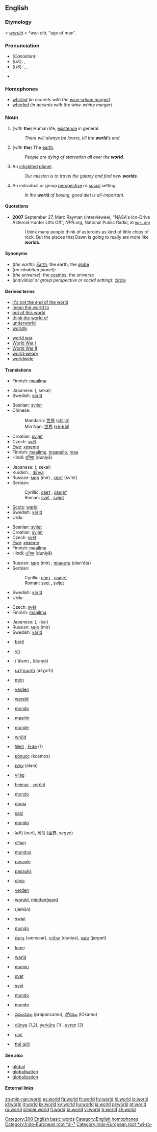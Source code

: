 ==English==

{{rank|find|got|let|193|world|thing|set|told}}

===Etymology===
{{ME.}} < {{OE.}} ''[[woruld]]'' < {{Ger.}} ''*wer-ald'', "age of man".

===Pronunciation===
*(''Canadian''): {{IPA|/wɝəɫd̥/}}
*(''UK''): {{IPA|/wɜːld/}}, {{SAMPA|/w3:ld/}}
*(''US''): {{AHD|wûrld}}, {{IPA|/wɝld/}}, {{SAMPA|/w3`ld/}}
*{{audio|en-ca-world.ogg|Audio (CA)}}
*:{{rhymes|ɜː(r)ld}}

===Homophones===
*[[whirled]] (''in accents with the [[wine-whine merger]]'')
*[[whorled]] (''in accents with the wine-whine merger'')

===Noun===
{{wikipedia}}
{{en-noun|s|-}}

# (''with'' '''the''') Human life, [[existence]] in general.
#:''There will always be lovers, till the '''world'''’s end.''
# {{uncountable}} (''with'' '''the''') The [[earth]].
#:''People are dying of starvation all over the '''world'''.''
# {{countable}} An [[inhabited]] [[planet]].
#:''Our mission is to travel the galaxy and find new '''worlds'''.''
# An individual or group [[perspective]] or [[social]] setting.
#:''In the '''world''' of boxing, good diet is all-important.''

====Quotations====
* '''2007''' September 27, Marc Rayman (interviewee), “NASA's Ion-Drive Asteroid Hunter Lifts Off”, ''NPR.org'', National Public Radio, at <tt>[http://www.npr.org/templates/story/story.php?storyId=14776628 npr.org]</tt>
*: I think many people think of asteroids as kind of little chips of rock. But the places that Dawn is going to really are more like '''worlds'''.

====Synonyms====
*(''the earth''): [[Earth]], the earth, the [[globe]]
*(''an inhabited planet''):
*(''the universe''): the [[cosmos]], the universe
*(''individual or group perspective or social setting''): [[circle]]

====Derived terms====
{{rel-top|terms derived from "world"}}
*[[it's not the end of the world]]
*[[mean the world to]]
*[[out of this world]]
*[[think the world of]]
*[[underworld]]
*[[worldly]]
{{rel-mid}}
*[[world war]]
*[[World War I]]
*[[World War II]]
*[[world-weary]]
*[[worldwide]]
{{rel-bottom}}

====Translations====
{{trans-top|human existence}}
*Finnish: [[maailma]]
{{trans-mid}}
*Japanese: {{JAchar|[[世界]]}} ({{JAchar|[[せかい]]}}, sekai)
*Swedish: [[värld]] {{c}}
{{trans-bottom}}

{{trans-top|the earth}}
*Bosnian: [[svijet]] {{m}}
*Chinese:
*:Mandarin: [[世界]] ([[shìjiè]])
*:Min Nan: [[世界]] ([[sè-kài]])
*Croatian: [[svijet]] {{m}}
*Czech: [[svět]] {{m}}
*[[Ewe]]: [[xexeme]]
*Finnish: [[maailma]], [[maapallo]], [[maa]]
*Hindi: [[दुनिया]] (duniyā) {{f}}
{{trans-mid}}
*Japanese: {{JAchar|[[世界]]}} ({{JAchar|[[せかい]]}}, sekai)
*Kurdish: {{KUchar|[[دنیا]]}}, [[dinya]]
*Russian: [[мир]] (mir) {{m}}, [[свет]] (sv'et) {{m}}
*Serbian:
*:Cyrillic: [[свет]] {{m}}, [[свијет]] {{m}}
*:Roman: [[svet#Serbian|svet]] {{m}}, [[svijet#Serbian|svijet]] {{m}}
*[[Scots]]: [[warld]]
*Swedish: [[värld]] {{c}}
*Urdu: {{URchar|[[دنیا]]}} {{f}}
{{trans-bottom}}

{{trans-top|inhabited planet}}
*Bosnian: [[svijet]] {{m}}
*Croatian: [[svijet]] {{m}}
*Czech: [[svět]] {{m}}
*[[Ewe]]: [[xexeme]]
*Finnish: [[maailma]]
*Hindi: [[दुनिया]] (duniyā) {{f}}
{{trans-mid}}
*Russian: [[мир]] (mir) {{m}}, [[планета]] (plan'éta) {{f}}
*Serbian:
*:Cyrillic: [[свет]] {{m}}, [[свијет]] {{m}}
*:Roman: [[svet#Serbian|svet]] {{m}}, [[svijet#Serbian|svijet]] {{m}}
*Swedish: [[värld]] {{c}}
*Urdu: {{URchar|[[دنیا]]}} {{f}}
{{trans-bottom}}

{{trans-top|individual or group perspective or social setting}}
*Czech: [[svět]] {{m}}
*Finnish: [[maailma]]
{{trans-mid}}
*Japanese: {{JAchar|-[[界]]}} ({{JAchar|-[[かい]]}}, -kai)
*Russian: [[мир]] (mir) {{m}}
*Swedish: [[värld]] {{c}}
{{trans-bottom}}

{{checktrans-top}}
*{{ttbc|Albanian}}: [[botë]] {{f}}
*{{ttbc|Ancient Greek}}: [[γῆ]] {{f}}
*{{ttbc|Arabic}}: {{ARchar|[[عالم]]}} ('ālam) {{m}}, {{ARchar|[[دنيا|دُنْيا]]}} (dunyā)
*{{ttbc|Armenian}}: [[աշխարհ]] (ašχarh)
*{{ttbc|Catalan}}: [[món]] {{m}}
*{{ttbc|Danish}}: [[verden]] {{c}}
*{{ttbc|Dutch}}: [[wereld]] {{m}}
*{{ttbc|Esperanto}}: [[mondo#Esperanto|mondo]]
*{{ttbc|Estonian}}: [[maailm]]
*{{ttbc|French}}: [[monde]] {{m}}
*{{ttbc|Frisian}}: [[wrâld]]
*{{ttbc|German}}: [[Welt]] {{f}}, [[Erde]] {{f}} (1)
*{{ttbc|Greek}}: [[κόσμος]] (kosmos){{m}}
*{{ttbc|Hebrew}}: [[עולם]] (ólam) {{m}}
*{{ttbc|Hungarian}}: [[világ]]
*{{ttbc|Icelandic}}: [[heimur]] {{m}}, [[veröld]] {{f}}
*{{ttbc|Ido}}: [[mondo#Ido|mondo]]
*{{ttbc|Indonesian}}: [[dunia]]
*{{ttbc|Irish}}: [[saol]]
*{{ttbc|Italian}}: [[mondo#Italian|mondo]] {{m}}
*{{ttbc|Korean}}: [[누리]] (nuri), [[세계]] ([[世界]], segye)
{{trans-mid}}
*{{ttbc|Kurdish}}: [[cîhan]]
*{{ttbc|Latin}}: [[mundus]] {{m}}
*{{ttbc|Latvian}}: [[pasaule]]
*{{ttbc|Lithuanian}}: [[pasaulis]] {{m}}
*{{ttbc|Maltese}}: [[dinja]]
*{{ttbc|Norwegian}}: [[verden]] {{m}}
*{{ttbc|Old English}}: [[woruld]], [[middangeard|middanġeard]]
*{{ttbc|Persian}}: {{FAchar|[[جهان|جَهان]]}} (jæhān)
*{{ttbc|Polish}}: [[świat]] {{m}}
*{{ttbc|Portuguese}}: [[mundo]] {{m}}
*{{ttbc|Punjabi}}: [[ਸੰਸਾਰ]] (sænsaar), [[ਦੁਨੀਆ]] (dunīya), [[ਜਗਤ]] (jægæt)
*{{ttbc|Romanian}}: [[lume]] {{f}}
*{{ttbc|Scots}}: [[warld]]
*{{ttbc|Sicilian}}: [[munnu]] {{m}}
*{{ttbc|Slovak}}: [[svet]] {{m}}
*{{ttbc|Slovene}}: [[svet]] {{m}}
*{{ttbc|Spanish}}: [[mundo]] {{m}}
*{{ttbc|Tagalog}}: [[mundo]]
*{{ttbc|Telugu}}: [[ప్రపంచము]] (prapancamu), [[లోకము]] (lOkamu)
*{{ttbc|Turkish}}: [[dünya]] (1,2), [[yerküre]] (1) , [[evren]] (3)
*{{ttbc|Ukrainian}}: [[світ]] {{m}}
*{{ttbc|Vietnamese}}: [[thế giới]]
{{checktrans-bottom}}

====See also====
*[[global]]
*[[globalisation]]
*[[globalization]]

====External links====
{{wikipedia|dab=world (disambiguation)|world}}

[[Category:200 English basic words]]
[[Category:English homophones]]
[[Category:Indo-European root *al-²]]
[[Category:Indo-European root *wī-ro-]]

[[zh-min-nan:world]]
[[es:world]]
[[fa:world]]
[[fr:world]]
[[hy:world]]
[[hi:world]]
[[io:world]]
[[id:world]]
[[it:world]]
[[kk:world]]
[[ky:world]]
[[hu:world]]
[[ja:world]]
[[pl:world]]
[[pt:world]]
[[ru:world]]
[[simple:world]]
[[fi:world]]
[[ta:world]]
[[vi:world]]
[[tr:world]]
[[zh:world]]